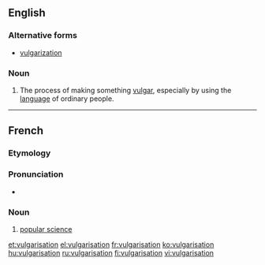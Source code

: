 ==English==

===Alternative forms===
* [[vulgarization]] {{qualifier|American and Oxford British spelling}}

===Noun===
{{en-noun}} {{context|non-Oxford British spelling|lang=en}}

# The process of making something [[vulgar]], especially by using the [[language]] of ordinary people.

----

==French==

===Etymology===
{{suffix|vulgariser|ation|lang=fr}}

===Pronunciation===
* {{audio|Fr-Paris--vulgarisation.ogg|Audio (Paris)|lang=fr}}

===Noun===
{{fr-noun|f}}

# [[popular science]]

[[et:vulgarisation]]
[[el:vulgarisation]]
[[fr:vulgarisation]]
[[ko:vulgarisation]]
[[hu:vulgarisation]]
[[ru:vulgarisation]]
[[fi:vulgarisation]]
[[vi:vulgarisation]]
